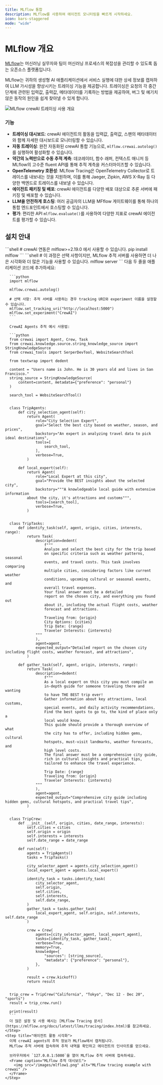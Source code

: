 ```yaml
---
title: MLflow 통합
description: MLflow를 사용하여 에이전트 모니터링을 빠르게 시작하세요.
icon: bars-staggered
mode: "wide"
---
```


# MLflow 개요

[MLflow](https://mlflow.org/)는 머신러닝 실무자와 팀이 머신러닝 프로세스의 복잡성을 관리할 수 있도록 돕는 오픈소스 플랫폼입니다.

MLflow는 귀하의 생성형 AI 애플리케이션에서 서비스 실행에 대한 상세 정보를 캡처하여 LLM 가시성을 향상시키는 트레이싱 기능을 제공합니다.
트레이싱은 요청의 각 중간 단계에 관련된 입력값, 출력값, 메타데이터를 기록하는 방법을 제공하여, 버그 및 예기치 않은 동작의 원인을 쉽게 찾아낼 수 있게 합니다.

![MLflow crewAI 트레이싱 사용 개요](/images/mlflow-tracing.gif)

### 기능

- **트레이싱 대시보드**: crewAI 에이전트의 활동을 입력값, 출력값, 스팬의 메타데이터와 함께 자세한 대시보드로 모니터링할 수 있습니다.
- **자동 트레이싱**: 완전 자동화된 crewAI 통합 기능으로, `mlflow.crewai.autolog()`를 실행하여 활성화할 수 있습니다.
- **약간의 노력만으로 수동 추적 계측**: 데코레이터, 함수 래퍼, 컨텍스트 매니저 등 MLflow의 고수준 fluent API를 통해 추적 계측을 커스터마이즈할 수 있습니다.
- **OpenTelemetry 호환성**: MLflow Tracing은 OpenTelemetry Collector로 트레이스를 내보내는 것을 지원하며, 이를 통해 Jaeger, Zipkin, AWS X-Ray 등 다양한 백엔드로 트레이스를 내보낼 수 있습니다.
- **에이전트 패키징 및 배포**: crewAI 에이전트를 다양한 배포 대상으로 추론 서버에 패키징 및 배포할 수 있습니다.
- **LLM을 안전하게 호스팅**: 여러 공급자의 LLM을 MFflow 게이트웨이를 통해 하나의 통합 엔드포인트에서 호스팅할 수 있습니다.
- **평가**: 편리한 API `mlflow.evaluate()`를 사용하여 다양한 지표로 crewAI 에이전트를 평가할 수 있습니다.

## 설치 안내

<Steps>
    <Step title="MLflow 패키지 설치">
      ```shell
      # crewAI 연동은 mlflow>=2.19.0 에서 사용할 수 있습니다.
      pip install mlflow
      ```
    </Step>
    <Step title="MLflow 추적 서버 시작">
      ```shell
      # 이 과정은 선택 사항이지만, MLflow 추적 서버를 사용하면 더 나은 시각화와 더 많은 기능을 사용할 수 있습니다.
      mlflow server
      ```
    </Step>
    <Step title="애플리케이션에서 MLflow 초기화">
      다음 두 줄을 애플리케이션 코드에 추가하세요:

      ```python
      import mlflow

      mlflow.crewai.autolog()

      # 선택 사항: 추적 서버를 사용하는 경우 tracking URI와 experiment 이름을 설정할 수 있습니다.
      mlflow.set_tracking_uri("http://localhost:5000")
      mlflow.set_experiment("CrewAI")
      ```

      CrewAI Agents 추적 예시 사용법:

      ```python
      from crewai import Agent, Crew, Task
      from crewai.knowledge.source.string_knowledge_source import StringKnowledgeSource
      from crewai_tools import SerperDevTool, WebsiteSearchTool

      from textwrap import dedent

      content = "Users name is John. He is 30 years old and lives in San Francisco."
      string_source = StringKnowledgeSource(
          content=content, metadata={"preference": "personal"}
      )

      search_tool = WebsiteSearchTool()


      class TripAgents:
          def city_selection_agent(self):
              return Agent(
                  role="City Selection Expert",
                  goal="Select the best city based on weather, season, and prices",
                  backstory="An expert in analyzing travel data to pick ideal destinations",
                  tools=[
                      search_tool,
                  ],
                  verbose=True,
              )

          def local_expert(self):
              return Agent(
                  role="Local Expert at this city",
                  goal="Provide the BEST insights about the selected city",
                  backstory="""A knowledgeable local guide with extensive information
              about the city, it's attractions and customs""",
                  tools=[search_tool],
                  verbose=True,
              )


      class TripTasks:
          def identify_task(self, agent, origin, cities, interests, range):
              return Task(
                  description=dedent(
                      f"""
                      Analyze and select the best city for the trip based
                      on specific criteria such as weather patterns, seasonal
                      events, and travel costs. This task involves comparing
                      multiple cities, considering factors like current weather
                      conditions, upcoming cultural or seasonal events, and
                      overall travel expenses.
                      Your final answer must be a detailed
                      report on the chosen city, and everything you found out
                      about it, including the actual flight costs, weather
                      forecast and attractions.

                      Traveling from: {origin}
                      City Options: {cities}
                      Trip Date: {range}
                      Traveler Interests: {interests}
                  """
                  ),
                  agent=agent,
                  expected_output="Detailed report on the chosen city including flight costs, weather forecast, and attractions",
              )

          def gather_task(self, agent, origin, interests, range):
              return Task(
                  description=dedent(
                      f"""
                      As a local expert on this city you must compile an
                      in-depth guide for someone traveling there and wanting
                      to have THE BEST trip ever!
                      Gather information about key attractions, local customs,
                      special events, and daily activity recommendations.
                      Find the best spots to go to, the kind of place only a
                      local would know.
                      This guide should provide a thorough overview of what
                      the city has to offer, including hidden gems, cultural
                      hotspots, must-visit landmarks, weather forecasts, and
                      high level costs.
                      The final answer must be a comprehensive city guide,
                      rich in cultural insights and practical tips,
                      tailored to enhance the travel experience.

                      Trip Date: {range}
                      Traveling from: {origin}
                      Traveler Interests: {interests}
                  """
                  ),
                  agent=agent,
                  expected_output="Comprehensive city guide including hidden gems, cultural hotspots, and practical travel tips",
              )


      class TripCrew:
          def __init__(self, origin, cities, date_range, interests):
              self.cities = cities
              self.origin = origin
              self.interests = interests
              self.date_range = date_range

          def run(self):
              agents = TripAgents()
              tasks = TripTasks()

              city_selector_agent = agents.city_selection_agent()
              local_expert_agent = agents.local_expert()

              identify_task = tasks.identify_task(
                  city_selector_agent,
                  self.origin,
                  self.cities,
                  self.interests,
                  self.date_range,
              )
              gather_task = tasks.gather_task(
                  local_expert_agent, self.origin, self.interests, self.date_range
              )

              crew = Crew(
                  agents=[city_selector_agent, local_expert_agent],
                  tasks=[identify_task, gather_task],
                  verbose=True,
                  memory=True,
                  knowledge={
                      "sources": [string_source],
                      "metadata": {"preference": "personal"},
                  },
              )

              result = crew.kickoff()
              return result


      trip_crew = TripCrew("California", "Tokyo", "Dec 12 - Dec 20", "sports")
      result = trip_crew.run()

      print(result)
      ```
      더 많은 설정 및 사용 예시는 [MLflow Tracing 문서](https://mlflow.org/docs/latest/llms/tracing/index.html)를 참고하세요.
    </Step>
    <Step title="에이전트 활동 시각화">
      이제 crewAI agents의 추적 정보가 MLflow에서 캡처됩니다.
      MLflow 추적 서버에 접속하여 추적 내역을 확인하고 에이전트의 인사이트를 얻으세요.

      브라우저에서 `127.0.0.1:5000`을 열어 MLflow 추적 서버에 접속하세요.
      <Frame caption="MLflow 추적 대시보드">
        <img src="/images/mlflow1.png" alt="MLflow tracing example with crewai" />
      </Frame>
    </Step>
</Steps>
